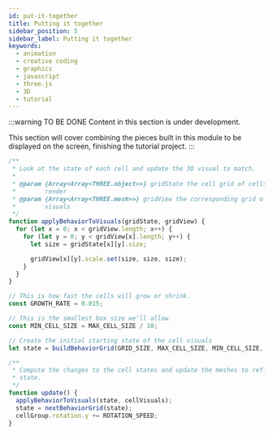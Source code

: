 ```yaml
---
id: put-it-together
title: Putting it together
sidebar_position: 5
sidebar_label: Putting it together
keywords:
  - animation
  - creative coding
  - graphics
  - javascript
  - three.js
  - 3D
  - tutorial
---
```


:::warning TO BE DONE
Content in this section is under development.

This section will cover combining the pieces built in this module to be displayed on the screen, finishing the tutorial project.
:::

```javascript
/**
 * Look at the state of each cell and update the 3D visual to match.
 * 
 * @param {Array<Array<THREE.object>>} gridState the cell grid of cells to
 *        render
 * @param {Array<Array<THREE.mesh>>} gridView the corresponding grid of 3D 
 *        visuals
 */
function applyBehaviorToVisuals(gridState, gridView) {
  for (let x = 0; x < gridView.length; x++) {
    for (let y = 0; y < gridView[x].length; y++) {
      let size = gridState[x][y].size;

      gridView[x][y].scale.set(size, size, size);
    }
  }
}

// This is how fast the cells will grow or shrink.
const GROWTH_RATE = 0.015;

// This is the smallest box size we'll allow.
const MIN_CELL_SIZE = MAX_CELL_SIZE / 10;

// Create the initial starting state of the cell visuals
let state = buildBehaviorGrid(GRID_SIZE, MAX_CELL_SIZE, MIN_CELL_SIZE, GROWTH_RATE);

/**
 * Compute the changes to the cell states and update the meshes to reflect that
 * state.
 */
function update() {
  applyBehaviorToVisuals(state, cellVisuals);
  state = nextBehaviorGrid(state);
  cellGroup.rotation.y += ROTATION_SPEED;
}
```
